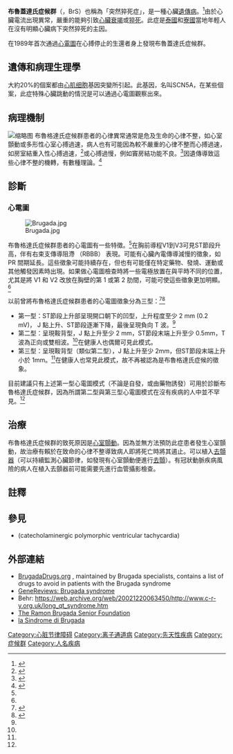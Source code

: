 {{medical}}
{{noteTA
|1=zh-cn:综合征; zh-tw:症候群;
}}
{{Infobox_Disease
| Name           = Brugada syndrome
| Image          = Brugada EKG Schema.jpg
|Caption        = 正常人（A）與布魯蓋達氏症候群患者（B）的心電圖比較，箭頭所指為相異之處
|DiseasesDB     = 31999
| ICD10          = {{ICD10|I|42|8|i|30}}
| ICD9           = {{ICD9|746.89}}
| ICDO           =
| OMIM           = 601144
| MedlinePlus    =
| eMedicineSubj  =
| eMedicineTopic =
| MeshID         = D053840
}}

'''布魯蓋達氏症候群'''（{{lang-en|Brugada syndrome}}，BrS）也稱為「突然猝死症」，是一種心臟[[遺傳病|遺傳病]]。<ref name=Pol2017>{{cite journal | vauthors = Polovina MM, Vukicevic M, Banko B, Lip GY, Potpara TS | title = Brugada syndrome: A general cardiologist's perspective | journal = European Journal of Internal Medicine | volume = 44 | pages = 19–27 | date = October 2017 | pmid = 28645806 | doi = 10.1016/j.ejim.2017.06.019  }}</ref>由於心臟電流出現異常，嚴重的能夠引致[[心臟衰竭|心臟衰竭]]或[[猝死|猝死]]。此症是[[泰國|泰國]]和[[寮國|寮國]]當地年輕人在沒有明顯心臟病下突然猝死的主因。

在1989年首次通過[[心電圖|心電圖]]在心搏停止的生還者身上發現布魯蓋達氏症候群。

==遺傳和病理生理學==
大約20%的個案都由[[心肌细胞|心肌细胞]]基因突變所引起。此基因，名叫SCN5A，在某些個案，此症特殊心臟跳動的情況是可以通過心電圖觀察出來。

== 病理機制 ==
[[File:Wavebreak_and_re-entry_as_a_mechanism_of_arrhythmias.png|缩略图]]
布魯格達氏症候群患者的心律異常通常是危及生命的心律不整，如心室顫動或多形性心室心搏過速，病人也有可能因為較不嚴重的心律不整而心搏過速，如房室結重入性心搏過速，<ref>{{cite journal|title=High prevalence of concealed Brugada syndrome in patients with atrioventricular nodal reentrant tachycardia|date=July 2015|journal=Heart Rhythm|issue=7|doi=10.1016/j.hrthm.2015.03.015|volume=12|pages=1584–94|pmid=25998140|vauthors=Hasdemir C, Payzin S, Kocabas U, Sahin H, Yildirim N, Alp A, Aydin M, Pfeiffer R, Burashnikov E, Wu Y, Antzelevitch C}}</ref>或心搏過慢，例如竇房結功能不良。<ref>{{cite journal|title=Sinus node disease in subjects with type 1 ECG pattern of Brugada syndrome|date=March 2013|journal=Journal of Cardiology|issue=3|doi=10.1016/j.jjcc.2012.12.006|volume=61|pages=227–31|pmid=23403368|vauthors=Letsas KP, Korantzopoulos P, Efremidis M, Weber R, Lioni L, Bakosis G, Vassilikos VP, Deftereos S, Sideris A, Arentz T|doi-access=free}}</ref>因遺傳導致這些心律不整的機轉，有數種理論。<ref name="Wilde_2010">{{cite journal|title=The pathophysiological mechanism underlying Brugada syndrome: depolarization versus repolarization|date=October 2010|journal=Journal of Molecular and Cellular Cardiology|issue=4|doi=10.1016/j.yjmcc.2010.07.012|volume=49|pages=543–53|pmc=2932806|pmid=20659475|vauthors=Wilde AA, Postema PG, Di Diego JM, Viskin S, Morita H, Fish JM, Antzelevitch C}}</ref>

<!--
Some argue that the main reason these arrhythmias arise is due to abnormally slow electrical conduction in areas of the heart, specifically the [[Ventricle_(heart)|right ventricle]].  The genetic variants associated with BrS support the concept as SCN5A, the gene most commonly associated with the condition, along with SCN10A, SCN1B, SCN2B and SCN3B, all directly affect the sodium current ''I''<sub>Na</sub>. The sodium current is a major contributor to the characteristic flow of electrical charge across the membrane of heart muscle cells that occurs with each heartbeat known as the [[Cardiac_action_potential|action potential]].  ''I''<sub>Na</sub> causes the initial rapid upstroke of the action potential (phase 0), and decreasing the early peak current, as occurs in BrS-associated genetic variants, leads to slowing of the electrical conduction through the heart muscle. <ref name="Ant2013" /> This slow conduction allows 'short circuits' to form, blocking the waves of electrical activity in some areas while allowing the waves to pass in others in a phenomenon known as wavebreak.  Given the right circumstances, this wavebreak can allow the waves of electricity to perform a U-turn within the muscle, travelling in the reverse direction before beginning to rapidly circle around a point, referred to as re-entry, and causing an abnormal heart rhythm.<ref name="Ant2013" /> Those who support this view (known as the depolarisation hypothesis) argue that conduction slowing may explain why arrhythmias in those with Brugada syndrome tend to occur in middle age, when other factors such as scarring or fibrosis that accompany old age have exacerbated the tendency to conduction slowing caused by the genetic mutation.<ref name="Wilde_2010" />

Others suggest that the main cause of arrhythmias is a difference in the electrical properties between the inside ([[endocardium|endocardium]]) and outside ([[Pericardium|epicardium]]) of the heart (known as the repolarisation hypothesis).<ref name="Ant2013" /> The shape of the action potential differs between the epicardium and the endocardium. The action potential in cells from the epicardium shows a prominent notch after the initial spike due to a transient inward current. This notch is far less evident in cells from the endocardium, and the difference between the endocardium and epicardium are most clearly seen in the right ventricle. In those with Brugada syndrome, these differences are increased, creating a brief period within each cardiac cycle when current flows from the endocardium to the epicardium creating the characteristic ECG pattern.  The differences in electrical properties between the epi- and endocardium are described as a 'transmural dispersion of repolarisation" which if large enough can lead to electrical impulses becoming blocked in some regions but not others.  Once again, this wavebreak can allow the waves of electricity which usually travel in only one direction to instead begin circling around a point as a re-entrant circuit, causing an arrhythmia.<ref name="Ant2013" />

A further factor promoting arrhythmias in Brugada syndrome is changes to the structure of the heart.<ref name="Wilde_2010" /> Whilst the heart of those with Brugada syndrome may look normal, scarring or fibrosis is often seen in particular regions of the heart, specifically the right ventricular outflow tract.  As Brugada syndrome can be caused by mutation in many different genes, it is possible that different mechanisms may be responsible for the arrhythmias seen in different patients.<ref name="Wilde_2010" />
-->
==診斷==

=== 心電圖 ===
[[Image:Brugada.jpg|right]]

布魯格達氏症候群患者的心電圖有一些特徵。<ref name="Postema_2009" />在胸前導程V1到V3可見ST節段升高，伴有右束支傳導阻滯 （RBBB） 表現。可能有心臟內電傳導減慢的徵象，如PR 間期延長。這些徵象可能持續存在，但也有可能僅在特定藥物、發燒、運動或其他觸發因素時出現。如果做心電圖檢查時將一些電極放置在與平時不同的位置，尤其是將 V1 和 V2 改放在胸壁的第 1 或第 2 肋間，可能可使這些徵象更加明顯。<ref name="Obeyesekere_2011" />

以前曾將布魯格達氏症候群患者的心電圖徵象分為三型：<ref name=":3">{{Cite journal|last=Wilde|first=A. a. M.|last2=Antzelevitch|first2=C.|last3=Borggrefe|first3=M.|last4=Brugada|first4=J.|last5=Brugada|first5=R.|last6=Brugada|first6=P.|last7=Corrado|first7=D.|last8=Hauer|first8=R. N. W.|last9=Kass|first9=R. S.|last10=Nademanee|first10=K.|last11=Priori|first11=S. G.|date=November 2002|title=Proposed diagnostic criteria for the Brugada syndrome|url=https://pubmed.ncbi.nlm.nih.gov/12448445|journal=European Heart Journal|volume=23|issue=21|pages=1648–1654|doi=10.1053/euhj.2002.3382|issn=0195-668X|pmid=12448445|doi-access=free}}</ref><ref name=":4">{{Cite journal|last=Bayés de Luna|first=Antonio|last2=Brugada|first2=Josep|last3=Baranchuk|first3=Adrian|last4=Borggrefe|first4=Martin|last5=Breithardt|first5=Guenter|last6=Goldwasser|first6=Diego|last7=Lambiase|first7=Pier|last8=Riera|first8=Andrés Pérez|last9=Garcia-Niebla|first9=Javier|last10=Pastore|first10=Carlos|last11=Oreto|first11=Giuseppe|date=September 2012|title=Current electrocardiographic criteria for diagnosis of Brugada pattern: a consensus report|url=https://pubmed.ncbi.nlm.nih.gov/22920782|journal=Journal of Electrocardiology|volume=45|issue=5|pages=433–442|doi=10.1016/j.jelectrocard.2012.06.004|issn=1532-8430|pmid=22920782}}</ref>
* 第一型：ST節段上升部呈現開口朝下的凹型，上升程度至少 2 mm (0.2 mV)， J 點上升、ST節段逐漸下降，最後呈現負向 T 波。<ref name=":4" />
* 第二型：呈現鞍背型，J 點上升至少 2 mm，ST節段末端上升至少 0.5mm，T波為正向或雙相波。<ref name=":4" />在健康人也偶爾可見此模式。
* 第三型：呈現鞍背型（類似第二型），J 點上升至少 2mm，但ST節段末端上升小於 1mm。<ref name=":3" />在健康人也常見此模式，故不再被認為是布魯格達氏症候的徵象。

目前建議只有上述第一型心電圖模式（不論是自發，或由藥物誘發）可用於診斷布魯格達氏症候群，因為所謂第二型與第三型心電圖模式在沒有疾病的人中並不罕見。<ref name="Pri2013" />

==治療==
布魯格達氏症候群的致死原因是[[心室顫動|心室顫動]]。因為並無方法預防此症患者發生心室顫動，故治療有賴於在致命的心律不整導致病人即將死亡時將其遏止。可以植入[[去顫器|去顫器]]（可以持續監測心臟節律，如發現有心室顫動便進行[[去顫|去顫]]）。有冠狀動脈疾病風險的病人在植入去顫器前可能需要先進行血管攝影檢查。

==註釋==
{{reflist}}

==參見==
*{{le|兒茶酚胺能多態性室性心動過速|Catecholaminergic polymorphic ventricular tachycardia}} (catecholaminergic polymorphic ventricular tachycardia)

==外部連結==
* [http://www.brugadadrugs.org BrugadaDrugs.org] {{Wayback|url=http://www.brugadadrugs.org/ |date=20210218223855 }}, maintained by Brugada specialists, contains a list of drugs to avoid in patients with the Brugada syndrome
* [http://www.genetests.org/profiles/brugada GeneReviews: Brugada syndrome] {{Wayback|url=http://www.genetests.org/profiles/brugada |date=20070927224447 }}
* Behr: https://web.archive.org/web/20021220063450/http://www.c-r-y.org.uk/long_qt_syndrome.htm
* [http://www.brugada.org The Ramon Brugada Senior Foundation] {{Wayback|url=http://www.brugada.org/ |date=20090806073630 }}
* [https://web.archive.org/web/20101123141022/http://www.sindromedibrugada.it/ la Sindrome di Brugada]

{{Channelopathy}}
{{Congenital heart defects|state=autocollapse}}

[[Category:心脏节律障碍|Category:心脏节律障碍]]
[[Category:离子通道病|Category:离子通道病]]
[[Category:先天性疾病|Category:先天性疾病]]
[[Category:症候群|Category:症候群]]
[[Category:人名疾病|Category:人名疾病]]